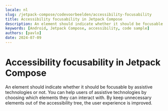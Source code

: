 ```yaml
---
locale: nl
slug: /jetpack-compose/codevoorbeelden/accessibility-focusability
title: Accessibility focusability in Jetpack Compose
description: An element should indicate whether it should be focusable by assistive technologies or not.
keywords: [Android, Jetpack Compose, accessibility, code sample]
authors: [pavlo]
date: 2024-07-09
---
```


# Accessibility focusability in Jetpack Compose

An element should indicate whether it should be focusable by assistive technologies or not. You can help users of assistive technologies by choosing which elements they can interact with. By keep unnecessary elements out of the accessibility tree, the user experience is improved.

<CodeSample id="accessibility-focusable" framework="jetpack-compose" locale="nl"/>
